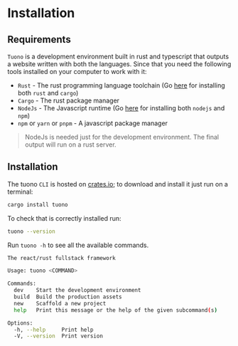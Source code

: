 
<Head>
  <title>Tuono - Installation</title>
</Head>

# Installation

## Requirements

`Tuono` is a development environment built in rust and typescript that outputs a website written with both the
languages. Since that you need the following tools installed on your computer to work with it:

- `Rust` - The rust programming language toolchain (Go [here](https://rustup.rs/) for installing both `rust` and `cargo`)
- `Cargo` - The rust package manager
- `NodeJs` - The Javascript runtime (Go [here](https://nodejs.org/en/download/package-manager) for installing both `nodejs` and `npm`)
- `npm` or `yarn` or `pnpm` - A javascript package manager

> NodeJs is needed just for the development environment. The final output will run on a rust server.

## Installation

The tuono `CLI` is hosted on [crates.io](https://crates.io/crates/tuono); to download and install it just run on a terminal:

```bash
cargo install tuono
```

To check that is correctly installed run:

```bash
tuono --version
```

Run `tuono -h` to see all the available commands.

```bash
The react/rust fullstack framework

Usage: tuono <COMMAND>

Commands:
  dev    Start the development environment
  build  Build the production assets
  new    Scaffold a new project
  help   Print this message or the help of the given subcommand(s)

Options:
  -h, --help     Print help
  -V, --version  Print version
```
